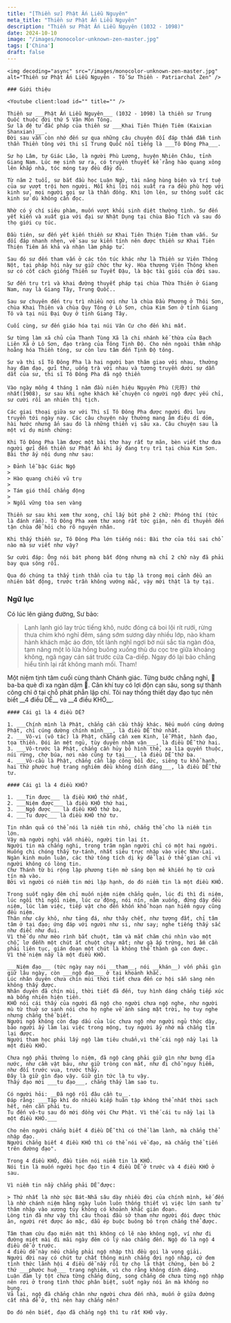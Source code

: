 ```yaml
---
title: "[Thiền sư] Phật Ấn Liễu Nguyên"
meta_title: "Thiền sư Phật Ấn Liễu Nguyên"
description: "Thiền sư Phật Ấn Liễu Nguyên (1032 - 1098)"
date: 2024-10-10
image: "/images/monocolor-unknown-zen-master.jpg"
tags: ['China']
draft: false
---
```


<div className="grid xl:grid-cols-8 lg:grid-cols-8 md:grid-cols-2 sm:grid-cols-2 xs:grid-cols-1 gap-8 bg-body dark:bg-darkmode-body">

  <div className="lg:col-span-3 md:col-span-1">

    <img decoding="async" src="/images/monocolor-unknown-zen-master.jpg" alt="Thiền sư Phật Ấn Liễu Nguyên - Tổ Sư Thiền - Patriarchal Zen" />

    ### Giới thiệu

    <Youtube client:load id="" title="" />

    Thiền sư ___Phật Ấn Liễu Nguyên___ (1032 - 1098) là thiền sư Trung Quốc thuộc đời thứ 5 Vân Môn Tông.
    Sư là đệ tử đắc pháp của thiền sư ___Khai Tiên Thiện Tiêm (Kaixian Shanxian)___.
    Đời sau vẫn còn nhớ đến sư qua những câu chuyện đối đáp thấm đẫm tinh thần Thiền tông với thi sĩ Trung Quốc nổi tiếng là ___Tô Đông Pha___.

    Sư họ Lâm, tự Giác Lão, là người Phù Lương, huyện Nhiên Châu, tỉnh Giang Nam. Lúc mẹ sinh sư ra, có truyền thuyết kể rằng hào quang xông lên khắp nhà, tóc móng tay đều đầy đủ.

    Từ năm 2 tuổi, sư bắt đầu học Luận Ngữ, tài năng hùng biện và trí tuệ của sư vượt trội hơn người. Mỗi khi lời nói xuất ra ra đều phù hợp với kinh sử, mọi người gọi sư là thần đồng. Khi lớn lên, sư thông suốt các kinh sử dù không cần đọc.

    Nhờ có ý chí siêu phàm, muốn vượt khỏi sinh diệt thường tình. Sư đến yết kiến và xuất gia với đại sư Nhật Dụng tại chùa Bảo Tích và sau đó thọ giới cụ túc.

    Đầu tiên, sư đến yết kiến thiền sư Khai Tiên Thiện Tiêm tham vấn. Sư đối đáp nhanh nhẹn, về sau sư kiến tính nên được thiền sư Khai Tiên Thiện Tiêm ấn khả và nhận làm pháp tử.

    Sau đó sư đến tham vấn ở các tôn túc khác như là Thiền sư Viên Thông Nột, tại pháp hội này sư giữ chức thư ký. Hòa thượng Viên Thông khen sư có cốt cách giống Thiền sư Tuyết Đậu, là bậc tài giỏi của đời sau.

    Sư đến trụ trì và khai đường thuyết pháp tại chùa Thừa Thiên ở Giang Nam, nay là Giang Tây, Trung Quốc..

    Sau sư chuyên đến trụ trì nhiều nơi như là chùa Đầu Phương ở Thôi Sơn, chùa Khai Thiên và chùa Quy Tông ở Lô Sơn, chùa Kim Sơn ở tỉnh Giang Tô và tại núi Đại Quy ở tỉnh Giang Tây.

    Cuối cùng, sư đến giáo hóa tại núi Vân Cư cho đến khi mất.

    Sư từng làm xã chủ của Thanh Tùng Xã là chi nhánh kế thừa của Bạch Liên Xã ở Lô Sơn, đạo tràng của Tông Tịnh Độ. Cho nên ngoài thâm nhập hoằng hóa Thiền tông, sư còn lưu tâm đến Tịnh Độ tông.

    Sư và thi sĩ Tô Đông Pha là hai người bạn thâm giao với nhau, thường hay đàm đạo, gửi thư, uống trà với nhau và tương truyền dưới sự dẫn dắt của sư, thi sĩ Tô Đông Pha đã ngộ thiền

    Vào ngày mồng 4 tháng 1 năm đầu niên hiệu Nguyên Phù (元符) thứ nhất(1908), sư sau khi nghe khách kể chuyện có người ngộ được yếu chỉ, sư cười rồi an nhiên thị tịch.

    Các giai thoại giữa sư với Thi sĩ Tô Đông Pha được người đời lưu truyền tới ngày nay. Các câu chuyện này thường mang âm điệu dí dỏm, hài hước nhưng ẩn sau đó là những thiền vị sâu xa. Câu chuyện sau là một ví dụ minh chứng:

    Khi Tô Đông Pha làm được một bài thơ hay rất tự mãn, bèn viết thư đưa người gửi đến thiền sư Phật Ấn khi ấy đang trụ trì tại chùa Kim Sơn. Bài thơ ấy nội dung như sau:

    > Đảnh lễ bậc Giác Ngộ
    >
    > Hào quang chiếu vũ trụ
    >
    > Tám gió thổi chẳng động
    >
    > Ngồi vững tòa sen vàng

    Thiền sư sau khi xem thư xong, chỉ lấy bút phê 2 chữ: Phóng thí (tức là đánh rắm). Tô Đông Pha xem thư xong rất tức giận, nên đi thuyền đến tận chùa để hỏi cho rõ nguyên nhân.

    Khi thấy thiền sư, Tô Đông Pha lớn tiếng nói: Bài thơ của tôi sai chổ nào mà sư viết như vậy?

    Sư cười đáp: Ông nói bát phong bất động nhưng mà chỉ 2 chữ này đã phải bay qua sông rồi.

    Qua đó chúng ta thấy tinh thần của tu tập là trong mọi cảnh đều an nhiên bất động, trước trần không vướng mắc, vậy mới thật là tự tại.

</div>

<div className="lg:col-span-5 md:col-span-1">

  ### Ngữ lục

Có lúc lên giảng đường, Sư bảo: 

> Lạnh lạnh gió lay trúc tiếng khô, nước đóng cá boi lội rít rưới, rừng thưa chim khó nghỉ đêm, sáng sớm sương dày nhiều lớp, nào kham hành khách mặc áo đơn, tốt lành nghĩ ngợi bờ núi sắc tía ngàn đóa, tạm nâng một lò lửa hồng buông xuống thù du cọc tre giữa khoảng không, ngã ngay cán sát trước cửa Ca-diếp. Ngay đó lại bảo chẳng hiểu tính lại rất không manh mối. Tham!

  <Notice type="warning" title="cảnh ngữ">
    Một niệm tịnh tâm cuối cùng thành Chánh giác.
    Từng bước chẳng nghỉ, 🐢 ba-ba què đi xa ngàn dặm 🐢.
    Căn khí tuy có lợi độn cạn sâu, song sự thành công chỉ ở tại chỗ phát phẫn lập chí.
    Tôi nay thống thiết dạy đạo tục nên biết __4 điều DỄ__ và __4 điều KHÓ__.

    #### Cái gì là 4 điều DỄ?

    1. ___Chính mình là Phật, chẳng cần cầu thầy khác. Nếu muốn cúng dường Phật, chỉ cúng dường chính mình___, là điều DỄ thứ nhất.
    2. ___Vô-vi (vô tác) là Phật, chẳng cần xem Kinh, lễ Phật, hành đạo, tọa thiền. Đói ăn mệt ngủ, tùy duyên nhậm vận___, là điều DỄ thứ hai.
    3. ___Vô-trước là Phật, chẳng cần hủy bỏ hình thể, xa lìa quyến thuộc, núi rừng, chợ búa, nơi nào cũng tự tại___, là điều DỄ thứ ba.
    4. ___Vô-cầu là Phật, chẳng cần lập công bồi đức, siêng tu khổ hạnh, hai thứ phước huệ trang nghiêm đều không dính dáng___, là điều DỄ thứ tư.

    #### Cái gì là 4 điều KHÓ?

    1. ___Tin được___ là điều KHÓ thứ nhất,
    2. ___Niệm được___ là điều KHÓ thứ hai,
    3. ___Ngộ được___ là điều KHÓ thứ ba,
    4. ___Tu được___ là điều KHÓ thứ tư.

    Tin nhân quả có thể nói là niềm tin nhỏ, chẳng thể cho là niềm tin lớn.
    Vậy mà người nghi vẫn nhiều, người tin lại ít.
    Người tin mà chẳng nghi, trong trăm ngàn người chỉ có một hai người.
    Huống chi chóng thấy tự-tánh, nhất siêu trực nhập vào việc Như-Lai.
    Ngàn kinh muôn luận, các thứ tông tích dị kỳ để lại ở thế gian chỉ vì người không có lòng tin.
    Chư Thánh từ bi rộng lập phương tiện mở sáng bọn mê khiến họ từ cửa tín mà vào.
    Bởi vì người có niềm tin mới lập hạnh, do đó niềm tin là một điều KHÓ.

    Trong suốt ngày đêm chỉ muốn niệm niệm chẳng quên, lúc đi thì đi niệm, lúc ngồi thì ngồi niệm, lúc cử động, nói nín, nằm xuống, đứng dậy đều niệm, lúc làm việc, tiếp vật cho đến khốn khổ hoạn nạn hiểm nguy cũng đều niệm.
    Thân như cây khô, như tảng đá, như thây chết, như tượng đất, chỉ tâm tâm ở tại đạo; ứng đáp với người như si, như say; nghe tiếng thấy sắc như điếc như đui.
    Vì thế dụ như mèo rình bắt chuột, tâm và mắt chăm chú nhìn vào một chỗ, lơ đễnh một chút ắt chuột chạy mất; như gà ấp trứng, hơi ấm cần phải liên tục, gián đoạn một chút là không thể thành gà con được.
    Vì thế niệm nầy là một điều KHÓ.

    ___Niệm đạo___ (tức ngày nay nói __tham__, nói __khán__) vốn phải gìn giữ lâu ngày, còn ___ngộ đạo___ ở tại khoảnh khắc.
    Lúc nhân duyên chưa chín mùi thời tiết chưa đến cơ hội sẵn sàng nên không thấy được.
    Nhân duyên đã chín mùi, thời tiết đã đến, tuy hình dáng chẳng tiếp xúc mà bỗng nhiên hiện tiền.
    KHÓ nói cái thấy của người đã ngộ cho người chưa ngộ nghe, như người mù từ thuở sơ sanh nói cho họ nghe về ánh sáng mặt trời, họ tuy nghe nhưng chẳng thể biết.
    Người ngộ không còn đạp dấu của lúc chưa ngộ như người ngủ thức dậy, bảo người ấy làm lại việc trong mộng, tuy người ấy nhớ mà chẳng tìm lại được.
    Người tham học phải lấy ngộ làm tiêu chuẩn,vì thế cái ngộ nầy lại là một điều KHÓ.

    Chưa ngộ phải thường lo niệm, đã ngộ càng phải giữ gìn như bưng dĩa nước, như cầm vật báu, như giữ tròng con mắt, như đi chỗ nguy hiểm, như đối trước vua, trước thầy.
    Đây là giữ gìn đạo vậy. Giữ gìn tức là tu vậy.
    Thấy đạo mới ___tu đạo___, chẳng thấy làm sao tu.

    Có người hỏi: __Đã ngộ rồi đâu cần tu__.
    Đáp rằng: ___Tập khí do nhiều kiếp huân tập không thể nhất thời sạch hết, nên cần phải tu.
    Tu đến vô-tu sau đó mới đồng với Chư Phật. Vì thế cái tu nầy lại là một điều KHÓ.___

    Cho nên người chẳng biết 4 điều DỄ thì có thể làm lành, mà chẳng thể nhập đạo.
    Người chẳng biết 4 điều KHÓ thì có thể nói về đạo, mà chẳng thể tiến trên đường đạo".

    Trong 4 điều KHÓ, đầu tiên nói niềm tin là KHÓ.
    Nói tin là muốn người học đạo tin 4 điều DỄ ở trước và 4 điều KHÓ ở sau.

    Vì niềm tin nầy chẳng phải DỄ được:

    > Thứ nhất là nhờ sức Bát-Nhã sâu dày nhiều đời của chính mình, kế đến là nhờ chánh niệm hằng ngày luôn luôn thống thiết vì việc lớn sanh tử thâm nhập vào xương tủy không có khoảnh khắc gián đoạn.
    Lòng tin đã như vậy thì câu thoại đầu sở tham như người đói được thức ăn, người rét được áo mặc, dẫu ép buộc buông bỏ trọn chẳng thể được.

    Tâm tham cứu đạo miên mật thì không có lẽ nào không ngộ, ví như đi đường miệt mài đi mãi ngày đêm có lý nào chẳng đến. Ngộ đó là ngộ 4 điều dễ ở trước.
    4 điều dễ này nếu chẳng phải ngộ nhập thì đều gọi là vọng giải.
    Người đời nay có chút tư chất thông minh chẳng đợi ngộ nhập, cứ đem tình thức lãnh hội 4 điều dễ nầy rồi tự cho là thật chứng, bèn bỏ 2 thứ ___phước huệ___ trang nghiêm, vì cho rằng không dính dáng.
    Luận đàm lý tột chưa từng chẳng đúng, song chẳng dè chưa từng ngộ nhập nên rơi ở trong tình thức phân biệt, suốt ngày nói ăn mà không no bụng.
    Vả lại, ngộ đã chẳng chân như người chưa đến nhà, muốn ở giữa đường cất nhà để ở, thì nên hay chẳng nên?

    Do đó nên biết, đạo đã chẳng ngộ thì tu rất KHÓ vậy.
  </Notice>

  <Notice type="tip" title="tác phẩm">

  </Notice>

  <Notice type="info" title="thông tin khác">

  </Notice>

</div>

</div>
